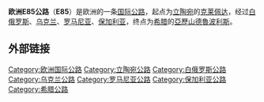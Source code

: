 {{Infobox road2
| country = EUR
| type    = E
| route   = 85
| map        = E85 route.svg
| direction_a = 北
| terminus_a = 立陶宛[[克莱佩达|克莱佩达]]
| junction   = 
| direction_b = 南
| terminus_b = 希腊[[亞歷山德魯波利斯|亞歷山德魯波利斯]]
| countries  = [[立陶宛|立陶宛]]、[[白俄罗斯|白俄罗斯]]、[[乌克兰|乌克兰]]、[[罗马尼亚|罗马尼亚]]、[[保加利亚|保加利亚]]、[[希腊|希腊]]
}}
{{expand|time=2015-03-02T08:15:40+00:00}}
{{unreferenced|time=2015-03-02T08:15:40+00:00}}
'''欧洲E85公路'''（'''E85'''）是欧洲的一条[[欧洲国际公路|国际公路]]，起点为[[立陶宛|立陶宛]]的[[克莱佩达|克莱佩达]]，经过[[白俄罗斯|白俄罗斯]]、[[乌克兰|乌克兰]]、[[罗马尼亚|罗马尼亚]]、[[保加利亚|保加利亚]]，终点为[[希腊|希腊]]的[[亞歷山德魯波利斯|亞歷山德魯波利斯]]。
{{stack|[[File:Eiguliu_tiltas.jpg|thumb]]附近的E85公路，跨过[[内里斯河|内里斯河]]的大桥]]}}
<!--
==参考资料==
{{reflist}}
-->
== 外部链接 ==
{{commonscat|E85|position=left}}

{{Europe-road-stub}}
{{欧洲国际公路网}}

[[Category:欧洲国际公路|Category:欧洲国际公路]]
[[Category:立陶宛公路|Category:立陶宛公路]]
[[Category:白俄罗斯公路|Category:白俄罗斯公路]]
[[Category:乌克兰公路|Category:乌克兰公路]]
[[Category:罗马尼亚公路|Category:罗马尼亚公路]]
[[Category:保加利亚公路|Category:保加利亚公路]]
[[Category:希腊公路|Category:希腊公路]]